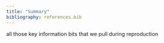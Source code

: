 ```yaml
---
title: "Summary"
bibliography: references.bib
---
```


all those key information bits that we pull during reproduction
